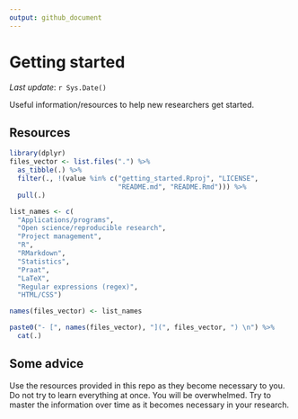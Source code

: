 ```yaml
---
output: github_document
---
```


# Getting started

*Last update*: `r Sys.Date()`  

Useful information/resources to help new researchers get started.

## Resources

```r
library(dplyr)
files_vector <- list.files(".") %>% 
  as_tibble(.) %>% 
  filter(., !(value %in% c("getting_started.Rproj", "LICENSE", 
                           "README.md", "README.Rmd"))) %>% 
  pull(.)

list_names <- c(
  "Applications/programs", 
  "Open science/reproducible research", 
  "Project management", 
  "R", 
  "RMarkdown", 
  "Statistics", 
  "Praat", 
  "LaTeX", 
  "Regular expressions (regex)", 
  "HTML/CSS") 

names(files_vector) <- list_names

paste0("- [", names(files_vector), "](", files_vector, ") \n") %>% 
  cat(.)
```

## Some advice

Use the resources provided in this repo as they become necessary to you. Do 
not try to learn everything at once. You will be overwhelmed. Try to master 
the information over time as it becomes necessary in your research. 
